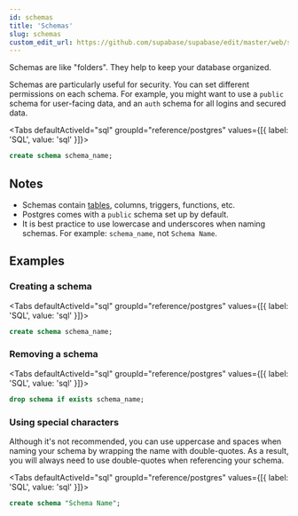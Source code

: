 ```yaml
---
id: schemas
title: 'Schemas'
slug: schemas
custom_edit_url: https://github.com/supabase/supabase/edit/master/web/spec/postgres.yml
---
```


Schemas are like "folders". They help to keep your database organized.

Schemas are particularly useful for security. You can set different permissions on each schema.
For example, you might want to use a `public` schema for user-facing data, and an `auth` schema for all logins and secured data.

<Tabs
  defaultActiveId="sql"
  groupId="reference/postgres"
  values={[{ label: 'SQL', value: 'sql' }]}>

<TabsPanel id="sql" label="sql">

```sql
create schema schema_name;
```

</TabsPanel>

</Tabs>

## Notes

- Schemas contain [tables](/docs/reference/postgres/tables), columns, triggers, functions, etc.
- Postgres comes with a `public` schema set up by default.
- It is best practice to use lowercase and underscores when naming schemas. For example: `schema_name`, not `Schema Name`.

## Examples

### Creating a schema

<Tabs
  defaultActiveId="sql"
  groupId="reference/postgres"
  values={[{ label: 'SQL', value: 'sql' }]}>

<TabsPanel id="sql" label="sql">

```sql
create schema schema_name;
```

</TabsPanel>

</Tabs>

### Removing a schema

<Tabs
  defaultActiveId="sql"
  groupId="reference/postgres"
  values={[{ label: 'SQL', value: 'sql' }]}>

<TabsPanel id="sql" label="sql">

```sql
drop schema if exists schema_name;
```

</TabsPanel>

</Tabs>

### Using special characters

Although it's not recommended, you can use uppercase and spaces when naming your schema by wrapping the name with double-quotes.
As a result, you will always need to use double-quotes when referencing your schema.

<Tabs
  defaultActiveId="sql"
  groupId="reference/postgres"
  values={[{ label: 'SQL', value: 'sql' }]}>

<TabsPanel id="sql" label="sql">

```sql
create schema "Schema Name";
```

</TabsPanel>

</Tabs>
